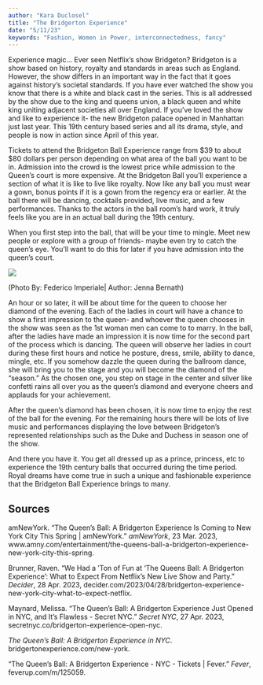 ```yaml
---
author: "Kara Duclosel"
title: "The Bridgerton Experience"
date: "5/11/23"
keywords: "Fashion, Women in Power, interconnectedness, fancy"
---
```



Experience magic… Ever seen Netflix's show Bridgeton? Bridgeton is a show based on history, royalty and standards in areas such as England. However, the show differs in an important way in the fact that it goes against history's societal standards. If you have ever watched the show you know that there is a white and black cast in the series. This is all addressed by the show due to the king and queens union, a black queen and white king uniting adjacent societies all over England. If you've loved the show and like to experience it- the new Bridgeton palace opened in Manhattan just last year. This 19th century based series and all its drama, style, and people is now in action since April of this year.

Tickets to attend the Bridgeton Ball Experience range from $39 to about $80 dollars per person depending on what area of the ball you want to be in. Admission into the crowd is the lowest price while admission to the Queen's court is more expensive. At the Bridgeton Ball you'll experience a section of what it is like to live like royalty. Now like any ball you must wear a gown, bonus points if it is a gown from the regency era or earlier. At the ball there will be dancing, cocktails provided, live music, and a few performances. Thanks to the actors in the ball room's hard work, it truly feels like you are in an actual ball during the 19th century.

When you first step into the ball, that will be your time to mingle. Meet new people or explore with a group of friends- maybe even try to catch the queen's eye. You'll want to do this for later if you have admission into the queen's court.

![](imgs/bridgerton.jpg)

(Photo By: Federico Imperiale| Author: Jenna Bernath)

An hour or so later, it will be about time for the queen to choose her diamond of the evening. Each of the ladies in court will have a chance to show a first impression to the queen- and whoever the queen chooses in the show was seen as the 1st woman men can come to to marry. In the ball, after the ladies have made an impression it is now time for the second part of the process which is dancing. The queen will observe her ladies in court during these first hours and notice he posture, dress, smile, ability to dance, mingle, etc. If you somehow dazzle the queen during the ballroom dance, she will bring you to the stage and you will become the diamond of the “season.” As the chosen one, you step on stage in the center and silver like confetti rains all over you as the queen's diamond and everyone cheers and applauds for your achievement.

After the queen's diamond has been chosen, it is now time to enjoy the rest of the ball for the evening. For the remaining hours there will be lots of live music and performances displaying the love between Bridgeton's represented relationships such as the Duke and Duchess in season one of the show.

And there you have it. You get all dressed up as a prince, princess, etc to experience the 19th century balls that occurred during the time period. Royal dreams have come true in such a unique and fashionable experience that the Bridgeton Ball Experience brings to many.

## Sources

amNewYork. “The Queen’s Ball: A Bridgerton Experience Is Coming to New York City This Spring | amNewYork.” *amNewYork*, 23 Mar. 2023, www.amny.com/entertainment/the-queens-ball-a-bridgerton-experience-new-york-city-this-spring.

Brunner, Raven. “We Had a ’Ton of Fun at ‘The Queens Ball: A Bridgerton Experience’: What to Expect From Netflix’s New Live Show and Party.” *Decider*, 28 Apr. 2023, decider.com/2023/04/28/bridgerton-experience-new-york-city-what-to-expect-netflix.

Maynard, Melissa. “The Queen’s Ball: A Bridgerton Experience Just Opened in NYC, and It’s Flawless - Secret NYC.” *Secret NYC*, 27 Apr. 2023, secretnyc.co/bridgerton-experience-open-nyc.

*The Queen’s Ball: A Bridgerton Experience in NYC*. bridgertonexperience.com/new-york.

“The Queen’s Ball: A Bridgerton Experience - NYC - Tickets | Fever.” *Fever*, feverup.com/m/125059.
